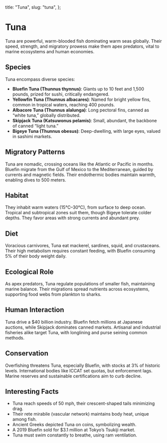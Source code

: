   title: "Tuna",
  slug: "tuna",
};

# Tuna

Tuna are powerful, warm-blooded fish dominating warm seas globally. Their speed, strength, and migratory prowess make them apex predators, vital to marine ecosystems and human economies.

## Species

Tuna encompass diverse species:

- **Bluefin Tuna (Thunnus thynnus)**: Giants up to 10 feet and 1,500 pounds, prized for sushi, critically endangered.
- **Yellowfin Tuna (Thunnus albacares)**: Named for bright yellow fins, common in tropical waters, reaching 400 pounds.
- **Albacore Tuna (Thunnus alalunga)**: Long pectoral fins, canned as “white tuna,” globally distributed.
- **Skipjack Tuna (Katsuwonus pelamis)**: Small, abundant, the backbone of canned “light tuna.”
- **Bigeye Tuna (Thunnus obesus)**: Deep-dwelling, with large eyes, valued in sashimi markets.

## Migratory Patterns

Tuna are nomadic, crossing oceans like the Atlantic or Pacific in months. Bluefin migrate from the Gulf of Mexico to the Mediterranean, guided by currents and magnetic fields. Their endothermic bodies maintain warmth, enabling dives to 500 meters.

## Habitat

They inhabit warm waters (15°C–30°C), from surface to deep ocean. Tropical and subtropical zones suit them, though Bigeye tolerate colder depths. They favor areas with strong currents and abundant prey.

## Diet

Voracious carnivores, Tuna eat mackerel, sardines, squid, and crustaceans. Their high metabolism requires constant feeding, with Bluefin consuming 5% of their body weight daily.

## Ecological Role

As apex predators, Tuna regulate populations of smaller fish, maintaining marine balance. Their migrations spread nutrients across ecosystems, supporting food webs from plankton to sharks.

## Human Interaction

Tuna drive a $40 billion industry. Bluefin fetch millions at Japanese auctions, while Skipjack dominates canned markets. Artisanal and industrial fisheries alike target Tuna, with longlining and purse seining common methods.

## Conservation

Overfishing threatens Tuna, especially Bluefin, with stocks at 3% of historic levels. International bodies like ICCAT set quotas, but enforcement lags. Marine reserves and sustainable certifications aim to curb decline.

## Interesting Facts

- Tuna reach speeds of 50 mph, their crescent-shaped tails minimizing drag.
- Their rete mirabile (vascular network) maintains body heat, unique among fish.
- Ancient Greeks depicted Tuna on coins, symbolizing wealth.
- A 2019 Bluefin sold for $3.1 million at Tokyo’s Tsukiji market.
- Tuna must swim constantly to breathe, using ram ventilation.